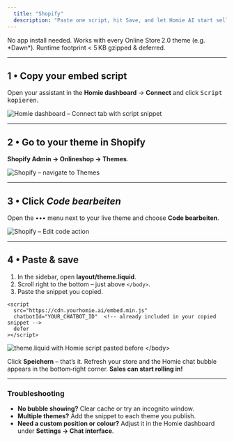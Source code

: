 ```yaml
---
  title: "Shopify"
  description: "Paste one script, hit Save, and let Homie AI start selling for you."
---
```


<Note>
  No app install needed. Works with every Online Store 2.0 theme (e.g. *Dawn*).
  Runtime footprint &lt; 5 KB gzipped & deferred.
</Note>

---

## 1 • Copy your embed script

Open your assistant in the **Homie dashboard** → **Connect** and click <kbd>Script kopieren</kbd>.

<div className="my-4">
  <img
    src="/images/integrations/connect.png"
    alt="Homie dashboard – Connect tab with script snippet"
    className="rounded-lg shadow"
  />
</div>

---

## 2 • Go to your theme in Shopify

**Shopify Admin → Onlineshop → Themes**.

<div className="my-4">
  <img
    src="/images/integrations/shopify/shopify-first-step.png"
    alt="Shopify – navigate to Themes"
    className="rounded-lg shadow"
  />
</div>

---

## 3 • Click <em>Code bearbeiten</em>

Open the ••• menu next to your live theme and choose **Code bearbeiten**.

<div className="my-4">
  <img
    src="/images/integrations/shopify/shopify-secound-step.png"
    alt="Shopify – Edit code action"
    className="rounded-lg shadow"
  />
</div>

---

## 4 • Paste & save

1. In the sidebar, open **layout/theme.liquid**.
2. Scroll right to the bottom – just above `</body>`.
3. Paste the snippet you copied.

```liquid
<script
  src="https://cdn.yourhomie.ai/embed.min.js"
  chatbotId="YOUR_CHATBOT_ID"  <!-- already included in your copied snippet -->
  defer
></script>
```

<div className="my-4">
  <img
    src="/images/integrations/shopify/shopify-last-step.png"
    alt="theme.liquid with Homie script pasted before </body>"
    className="rounded-lg shadow"
  />
</div>

Click **Speichern** – that’s it. Refresh your store and the Homie chat bubble appears in the bottom‑right corner. **Sales can start rolling in!**

---

### Troubleshooting

- **No bubble showing?** Clear cache or try an incognito window.
- **Multiple themes?** Add the snippet to each theme you publish.
- **Need a custom position or colour?** Adjust it in the Homie dashboard under **Settings → Chat interface**.

